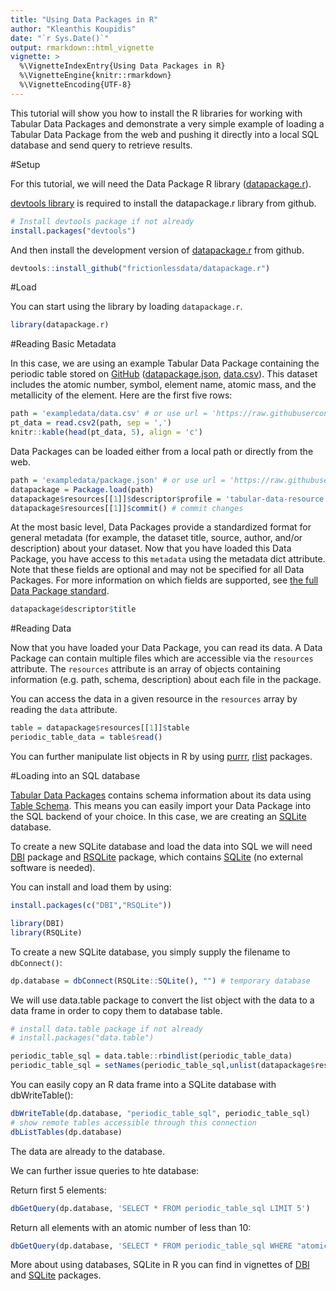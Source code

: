 ```yaml
---
title: "Using Data Packages in R"
author: "Kleanthis Koupidis"
date: "`r Sys.Date()`"
output: rmarkdown::html_vignette
vignette: >
  %\VignetteIndexEntry{Using Data Packages in R}
  %\VignetteEngine{knitr::rmarkdown}
  %\VignetteEncoding{UTF-8}
---
```


This tutorial will show you how to install the R libraries for working with Tabular Data Packages and demonstrate a very simple example of loading a Tabular Data Package from the web and pushing it directly into a local SQL database and send query to retrieve results.

#Setup

For this tutorial, we will need the Data Package R library ([datapackage.r](https://github.com/frictionlessdata/datapackage-r)).

[devtools library](https://cran.r-project.org/package=devtools) is required to install the datapackage.r library from github.

```r
# Install devtools package if not already
install.packages("devtools")
```

And then install the development version of [datapackage.r](https://github.com/frictionlessdata/datapackage-r) from github.

```r
devtools::install_github("frictionlessdata/datapackage.r")
```

#Load

You can start using the library by loading `datapackage.r`.

```r
library(datapackage.r)
```

#Reading Basic Metadata

In this case, we are using an example Tabular Data Package containing the periodic table stored on [GitHub](https://github.com/frictionlessdata/example-data-packages/tree/master/periodic-table) ([datapackage.json](https://raw.githubusercontent.com/frictionlessdata/example-data-packages/master/periodic-table/datapackage.json), [data.csv](https://raw.githubusercontent.com/frictionlessdata/example-data-packages/master/periodic-table/data.csv)). This dataset includes the atomic number, symbol, element name, atomic mass, and the metallicity of the element. Here are the first five rows:


```r
path = 'exampledata/data.csv' # or use url = 'https://raw.githubusercontent.com/frictionlessdata/datapackage-r/master/vignettes/exampledata/data.csv'
pt_data = read.csv2(path, sep = ',')
knitr::kable(head(pt_data, 5), align = 'c')
```

Data Packages can be loaded either from a local path or directly from the web.

```r
path = 'exampledata/package.json' # or use url = 'https://raw.githubusercontent.com/frictionlessdata/datapackage-r/master/vignettes/exampledata/package.json'
datapackage = Package.load(path)
datapackage$resources[[1]]$descriptor$profile = 'tabular-data-resource' # tabular resource descriptor profile 
datapackage$resources[[1]]$commit() # commit changes
```

At the most basic level, Data Packages provide a standardized format for general metadata (for example, the dataset title, source, author, and/or description) about your dataset. Now that you have loaded this Data Package, you have access to this `metadata` using the metadata dict attribute. Note that these fields are optional and may not be specified for all Data Packages. For more information on which fields are supported, see [the full Data Package standard](https://frictionlessdata.io/specs/data-package/).

```r
datapackage$descriptor$title
```

#Reading Data

Now that you have loaded your Data Package, you can read its data. A Data Package can contain multiple files which are accessible via the `resources` attribute. The `resources` attribute is an array of objects containing information (e.g. path, schema, description) about each file in the package.

You can access the data in a given resource in the `resources` array by reading the `data` attribute. 

```r
table = datapackage$resources[[1]]$table
periodic_table_data = table$read()
```

You can further manipulate list objects in R by using [purrr](https://cran.r-project.org/package=purrr), [rlist](https://cran.r-project.org/package=rlist) packages.

#Loading into an SQL database

[Tabular Data Packages](https://frictionlessdata.io/specs/tabular-data-package/) contains schema information about its data using [Table Schema](https://frictionlessdata.io/specs/table-schema/). This means you can easily import your Data Package into the SQL backend of your choice. In this case, we are creating an [SQLite](http://sqlite.org/) database.

To create a new SQLite database and load the data into SQL we will need [DBI](https://cran.r-project.org/package=DBI) package and [RSQLite](https://cran.r-project.org/package=RSQLite) package, which contains [SQLite](https://www.sqlite.org/) (no external software is needed).

You can install and load them by using:

```r
install.packages(c("DBI","RSQLite"))
```

```r
library(DBI)
library(RSQLite)
```

To create a new SQLite database, you simply supply the filename to `dbConnect()`:

```r
dp.database = dbConnect(RSQLite::SQLite(), "") # temporary database
```

We will use data.table package to convert the list object with the data to a data frame in order to copy them to database table.

```r
# install data.table package if not already
# install.packages("data.table")

periodic_table_sql = data.table::rbindlist(periodic_table_data)
periodic_table_sql = setNames(periodic_table_sql,unlist(datapackage$resources[[1]]$headers))
```

You can easily copy an R data frame into a SQLite database with dbWriteTable():

```r
dbWriteTable(dp.database, "periodic_table_sql", periodic_table_sql)
# show remote tables accessible through this connection
dbListTables(dp.database)
```
The data are already to the database.

We can further issue queries to hte database:

Return first 5 elements:
```r
dbGetQuery(dp.database, 'SELECT * FROM periodic_table_sql LIMIT 5')
```

Return all elements with an atomic number of less than 10:

```r
dbGetQuery(dp.database, 'SELECT * FROM periodic_table_sql WHERE "atomic number" < 10')
```

More about using databases, SQLite in R you can find in vignettes of [DBI](https://cran.r-project.org/package=DBI) and [SQLite](https://www.sqlite.org/) packages.
